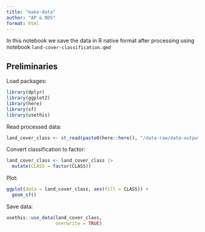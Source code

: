 ```yaml
---
title: "make-data"
author: "AP & BDS"
format: html
---
```


In this notebook we save the data in R native format after processing using notebook `land-cover-classification.qmd`

## Preliminaries

Load packages:
```r
library(dplyr)
library(ggplot2)
library(here)
library(sf)
library(usethis)
```

Read processed data:
```r
land_cover_class <- st_read(paste0(here::here(), "/data-raw/data-outputs/cameta_land_cover.shp"))
```

Convert classification to factor:
```r
land_cover_class <- land_cover_class |>
  mutate(CLASS = factor(CLASS))
```

Plot:
```r
ggplot(data = land_cover_class, aes(fill = CLASS)) + 
  geom_sf()
```

Save data:
```r
usethis::use_data(land_cover_class,
                  overwrite = TRUE)
```

